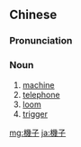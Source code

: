 {{also|机子}}
==Chinese==
{{zh-forms|s=机子}}

===Pronunciation===
{{zh-pron
|m=jīzi
|cat=n
}}

===Noun===
{{zh-noun}}

# [[machine]]
# [[telephone]]
# [[loom]]
# [[trigger]]

[[mg:機子]]
[[ja:機子]]